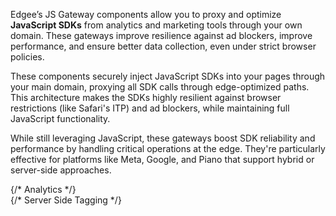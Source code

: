 Edgee’s JS Gateway components allow you to proxy and optimize **JavaScript SDKs** from analytics and marketing tools through your own domain.
These gateways improve resilience against ad blockers, improve performance, and ensure better data collection, even under strict browser policies.

These components securely inject JavaScript SDKs into your pages through your main domain, proxying all SDK calls through edge-optimized paths. 
This architecture makes the SDKs highly resilient against browser restrictions (like Safari's ITP) and ad blockers, while maintaining full JavaScript functionality. 

While still leveraging JavaScript, these gateways boost SDK reliability and performance by handling critical operations at the edge. 
They're particularly effective for platforms like Meta, Google, and Piano that support hybrid or server-side approaches.


<Columns cols={2}>
  {/* Analytics */}
  <div className="block dark:hidden">
    <Card title="Piano Analytics Gateway" href="/components/sdk-gateway/piano-analytics-gateway" horizontal={true} icon="/images/logos/piano-analytics.svg" />
  </div>
  <div className="hidden dark:block">
    <Card title="Piano Analytics Gateway" href="/components/sdk-gateway/piano-analytics-gateway" horizontal={true} icon="/images/logos/piano-analytics-dark.svg" />
  </div>
  {/* Server Side Tagging */}
  <Card title="Google Tag Gateway" href="/components/sdk-gateway/google-tag-gateway" horizontal={true} icon="/images/logos/gtm.svg" />
  <Card title="Meta Signals Gateway" href="/components/sdk-gateway/meta-signals-gateway" horizontal={true} icon="/images/logos/meta.svg" />
</Columns>